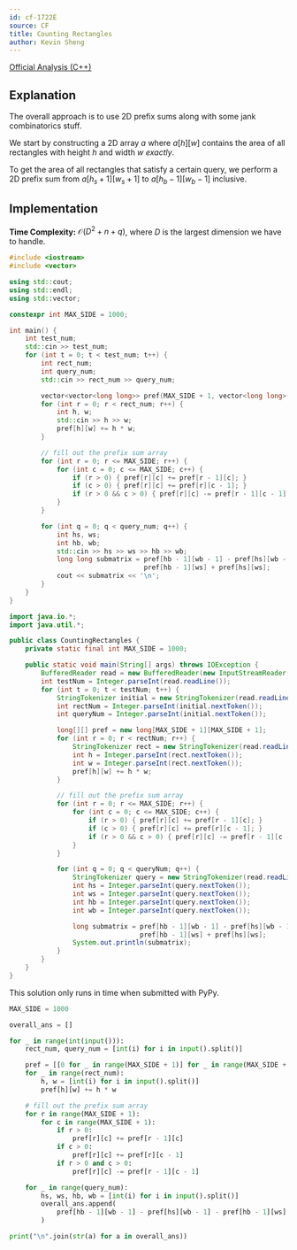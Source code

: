 ```yaml
---
id: cf-1722E
source: CF
title: Counting Rectangles
author: Kevin Sheng
---
```


[Official Analysis (C++)](https://codeforces.com/blog/entry/106478)

## Explanation

The overall approach is to use 2D prefix sums along with some jank combinatorics stuff.

We start by constructing a 2D array $a$ where $a[h][w]$
contains the area of all rectangles with height $h$ and width $w$ *exactly*.

To get the area of all rectangles that satisfy a certain query, we
perform a 2D prefix sum from $a[h_s+1][w_s+1]$ to $a[h_b-1][w_b-1]$ inclusive.

## Implementation

**Time Complexity:** $\mathcal{O}(D^2+n+q)$, where $D$ is the largest dimension we have to handle.

<LanguageSection>
<CPPSection>

```cpp
#include <iostream>
#include <vector>

using std::cout;
using std::endl;
using std::vector;

constexpr int MAX_SIDE = 1000;

int main() {
	int test_num;
	std::cin >> test_num;
	for (int t = 0; t < test_num; t++) {
		int rect_num;
		int query_num;
		std::cin >> rect_num >> query_num;

		vector<vector<long long>> pref(MAX_SIDE + 1, vector<long long>(MAX_SIDE + 1));
		for (int r = 0; r < rect_num; r++) {
			int h, w;
			std::cin >> h >> w;
			pref[h][w] += h * w;
		}

		// fill out the prefix sum array
		for (int r = 0; r <= MAX_SIDE; r++) {
			for (int c = 0; c <= MAX_SIDE; c++) {
				if (r > 0) { pref[r][c] += pref[r - 1][c]; }
				if (c > 0) { pref[r][c] += pref[r][c - 1]; }
				if (r > 0 && c > 0) { pref[r][c] -= pref[r - 1][c - 1]; }
			}
		}

		for (int q = 0; q < query_num; q++) {
			int hs, ws;
			int hb, wb;
			std::cin >> hs >> ws >> hb >> wb;
			long long submatrix = pref[hb - 1][wb - 1] - pref[hs][wb - 1] -
			                      pref[hb - 1][ws] + pref[hs][ws];
			cout << submatrix << '\n';
		}
	}
}
```

</CPPSection>
<JavaSection>

```java
import java.io.*;
import java.util.*;

public class CountingRectangles {
	private static final int MAX_SIDE = 1000;

	public static void main(String[] args) throws IOException {
		BufferedReader read = new BufferedReader(new InputStreamReader(System.in));
		int testNum = Integer.parseInt(read.readLine());
		for (int t = 0; t < testNum; t++) {
			StringTokenizer initial = new StringTokenizer(read.readLine());
			int rectNum = Integer.parseInt(initial.nextToken());
			int queryNum = Integer.parseInt(initial.nextToken());

			long[][] pref = new long[MAX_SIDE + 1][MAX_SIDE + 1];
			for (int r = 0; r < rectNum; r++) {
				StringTokenizer rect = new StringTokenizer(read.readLine());
				int h = Integer.parseInt(rect.nextToken());
				int w = Integer.parseInt(rect.nextToken());
				pref[h][w] += h * w;
			}

			// fill out the prefix sum array
			for (int r = 0; r <= MAX_SIDE; r++) {
				for (int c = 0; c <= MAX_SIDE; c++) {
					if (r > 0) { pref[r][c] += pref[r - 1][c]; }
					if (c > 0) { pref[r][c] += pref[r][c - 1]; }
					if (r > 0 && c > 0) { pref[r][c] -= pref[r - 1][c - 1]; }
				}
			}

			for (int q = 0; q < queryNum; q++) {
				StringTokenizer query = new StringTokenizer(read.readLine());
				int hs = Integer.parseInt(query.nextToken());
				int ws = Integer.parseInt(query.nextToken());
				int hb = Integer.parseInt(query.nextToken());
				int wb = Integer.parseInt(query.nextToken());

				long submatrix = pref[hb - 1][wb - 1] - pref[hs][wb - 1] -
				                 pref[hb - 1][ws] + pref[hs][ws];
				System.out.println(submatrix);
			}
		}
	}
}
```

</JavaSection>
<PySection>

<Warning>

This solution only runs in time when submitted with PyPy.

</Warning>

```py
MAX_SIDE = 1000

overall_ans = []

for _ in range(int(input())):
	rect_num, query_num = [int(i) for i in input().split()]

	pref = [[0 for _ in range(MAX_SIDE + 1)] for _ in range(MAX_SIDE + 1)]
	for _ in range(rect_num):
		h, w = [int(i) for i in input().split()]
		pref[h][w] += h * w

	# fill out the prefix sum array
	for r in range(MAX_SIDE + 1):
		for c in range(MAX_SIDE + 1):
			if r > 0:
				pref[r][c] += pref[r - 1][c]
			if c > 0:
				pref[r][c] += pref[r][c - 1]
			if r > 0 and c > 0:
				pref[r][c] -= pref[r - 1][c - 1]

	for _ in range(query_num):
		hs, ws, hb, wb = [int(i) for i in input().split()]
		overall_ans.append(
			pref[hb - 1][wb - 1] - pref[hs][wb - 1] - pref[hb - 1][ws] + pref[hs][ws]
		)

print("\n".join(str(a) for a in overall_ans))
```

</PySection>
</LanguageSection>
